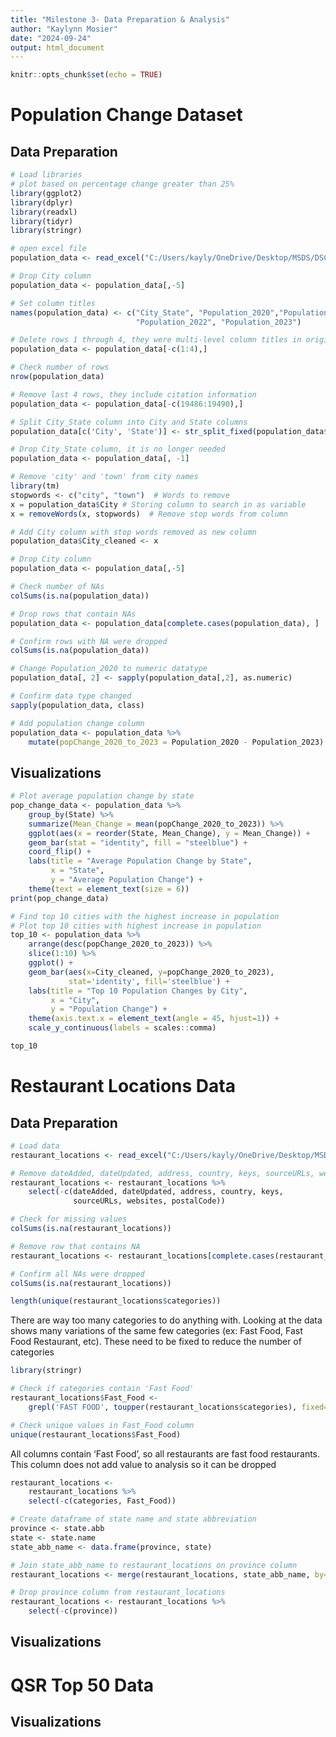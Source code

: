 ---
title: "Milestone 3- Data Preparation & Analysis"
author: "Kaylynn Mosier"
date: "2024-09-24"
output: html_document
---

```{r setup, include=FALSE}
knitr::opts_chunk$set(echo = TRUE)
```
# Population Change Dataset

## Data Preparation

```{r}
# Load libraries
# plot based on percentage change greater than 25%
library(ggplot2)
library(dplyr)
library(readxl)
library(tidyr)
library(stringr)
```

```{r}
# open excel file
population_data <- read_excel("C:/Users/kayly/OneDrive/Desktop/MSDS/DSC630/Final Project/Population Change.xlsx",col_names = FALSE)

# Drop City column
population_data <- population_data[,-5]

# Set column titles
names(population_data) <- c("City_State", "Population_2020","Population_2021", 
                            "Population_2022", "Population_2023")

# Delete rows 1 through 4, they were multi-level column titles in original dataset
population_data <- population_data[-c(1:4),]
```

```{r}
# Check number of rows
nrow(population_data)
```

```{r}
# Remove last 4 rows, they include citation information
population_data <- population_data[-c(19486:19490),]
```

```{r}
# Split City_State column into City and State columns
population_data[c('City', 'State')] <- str_split_fixed(population_data$City_State, ',', 2)

# Drop City_State column, it is no longer needed
population_data <- population_data[, -1]
```

```{r}
# Remove 'city' and 'town' from city names
library(tm)
stopwords <- c("city", "town")  # Words to remove
x = population_data$City # Storing column to search in as variable
x = removeWords(x, stopwords)  # Remove stop words from column

# Add City column with stop words removed as new column
population_data$City_cleaned <- x  

# Drop City column
population_data <- population_data[,-5]
```

```{r}
# Check number of NAs
colSums(is.na(population_data))
```
```{r}
# Drop rows that contain NAs
population_data <- population_data[complete.cases(population_data), ]

# Confirm rows with NA were dropped
colSums(is.na(population_data))
```


```{r}
# Change Population_2020 to numeric datatype
population_data[, 2] <- sapply(population_data[,2], as.numeric)

# Confirm data type changed
sapply(population_data, class)
```

```{r}
# Add population change column
population_data <- population_data %>%
    mutate(popChange_2020_to_2023 = Population_2020 - Population_2023)
```

## Visualizations
```{r}
# Plot average population change by state
pop_change_data <- population_data %>%
    group_by(State) %>%
    summarize(Mean_Change = mean(popChange_2020_to_2023)) %>%
    ggplot(aes(x = reorder(State, Mean_Change), y = Mean_Change)) +
    geom_bar(stat = "identity", fill = "steelblue") +
    coord_flip() +
    labs(title = "Average Population Change by State",
         x = "State",
         y = "Average Population Change") +
    theme(text = element_text(size = 6))
print(pop_change_data)
```

```{r}
# Find top 10 cities with the highest increase in population
# Plot top 10 cities with highest increase in population
top_10 <- population_data %>%
    arrange(desc(popChange_2020_to_2023)) %>%
    slice(1:10) %>%
    ggplot() +
    geom_bar(aes(x=City_cleaned, y=popChange_2020_to_2023), 
             stat='identity', fill='steelblue') +
    labs(title = "Top 10 Population Changes by City",
         x = "City",
         y = "Population Change") +
    theme(axis.text.x = element_text(angle = 45, hjust=1)) +
    scale_y_continuous(labels = scales::comma)

top_10

```

# Restaurant Locations Data
## Data Preparation

```{r}
# Load data
restaurant_locations <- read_excel("C:/Users/kayly/OneDrive/Desktop/MSDS/DSC630/Final Project/restaurant_locations_final.xlsx")
```

```{r}
# Remove dateAdded, dateUpdated, address, country, keys, sourceURLs, website, and postalCode columns
restaurant_locations <- restaurant_locations %>%
    select(-c(dateAdded, dateUpdated, address, country, keys, 
              sourceURLs, websites, postalCode))
```


```{r}
# Check for missing values
colSums(is.na(restaurant_locations))
```
```{r}
# Remove row that contains NA
restaurant_locations <- restaurant_locations[complete.cases(restaurant_locations), ]

# Confirm all NAs were dropped
colSums(is.na(restaurant_locations))
```


```{r}
length(unique(restaurant_locations$categories))
```
There are way too many categories to do anything with. Looking at the data shows many variations of the same few categories (ex: Fast Food, Fast Food Restaurant, etc). These need to be fixed to reduce the number of categories

```{r}
library(stringr)

# Check if categories contain 'Fast Food'
restaurant_locations$Fast_Food <- 
    grepl('FAST FOOD', toupper(restaurant_locations$categories), fixed=TRUE)

# Check unique values in Fast_Food column
unique(restaurant_locations$Fast_Food)
```
All columns contain 'Fast Food', so all restaurants are fast food restaurants. This column does not add value to analysis so it can be dropped

```{r}
restaurant_locations <-
    restaurant_locations %>% 
    select(-c(categories, Fast_Food))
```


```{r}
# Create dataframe of state name and state abbreviation
province <- state.abb
state <- state.name
state_abb_name <- data.frame(province, state)

# Join state_abb_name to restaurant_locations on province column
restaurant_locations <- merge(restaurant_locations, state_abb_name, by='province')

# Drop province column from restaurant_locations
restaurant_locations <- restaurant_locations %>%
    select(-c(province))
```

## Visualizations

# QSR Top 50 Data
## Visualizations







